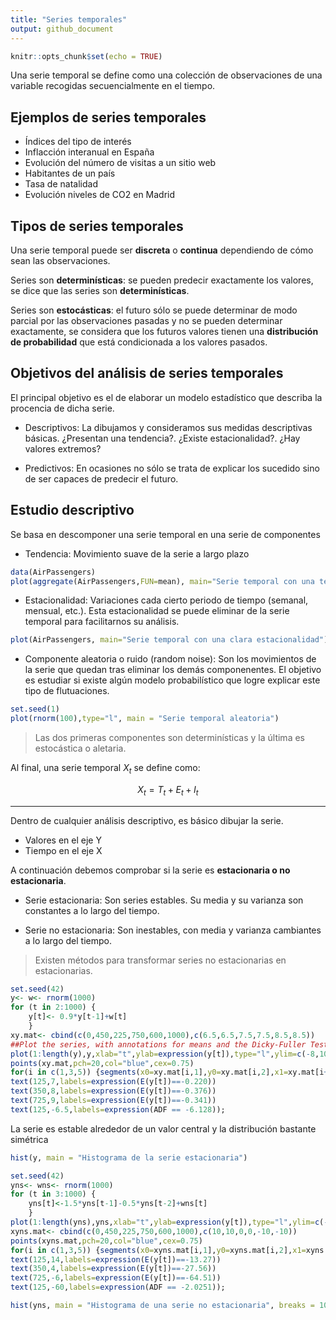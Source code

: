 ```yaml
---
title: "Series temporales"
output: github_document
---
```



```r
knitr::opts_chunk$set(echo = TRUE)
```

Una serie temporal se define como una colección de observaciones de una variable recogidas secuencialmente en el tiempo.

## Ejemplos de series temporales

* Índices del tipo de interés
* Inflacción interanual en España
* Evolución del número de visitas a un sitio web
* Habitantes de un país
* Tasa de natalidad
* Evolución niveles de CO2 en Madrid


## Tipos de series temporales

Una serie temporal puede ser **discreta** o **continua** dependiendo de cómo sean las observaciones.

Series son **determinísticas**: se pueden predecir exactamente los valores, se dice que las series son **determinísticas**.

Series son **estocásticas**: el futuro sólo se puede determinar de modo parcial por las observaciones pasadas y no se pueden determinar exactamente, se considera que los futuros valores tienen una **distribución de probabilidad** que está condicionada a los valores pasados. 

## Objetivos del análisis de series temporales

El principal objetivo es el de elaborar un modelo estadístico que describa la procencia de dicha serie.

* Descriptivos: La dibujamos y consideramos sus medidas descriptivas básicas. ¿Presentan una tendencia?. ¿Existe estacionalidad?. ¿Hay valores extremos?

* Predictivos: En ocasiones no sólo se trata de explicar los sucedido sino de ser capaces de predecir el futuro.

## Estudio descriptivo

Se basa en descomponer una serie temporal en una serie de componentes

* Tendencia: Movimiento suave de la serie a largo plazo

```r
data(AirPassengers)
plot(aggregate(AirPassengers,FUN=mean), main="Serie temporal con una tendencia positiva")
```

* Estacionalidad: Variaciones cada cierto periodo de tiempo (semanal, mensual, etc.). Esta estacionalidad se puede eliminar de la serie temporal para facilitarnos su análisis.

```r
plot(AirPassengers, main="Serie temporal con una clara estacionalidad")
```

* Componente aleatoria o ruido (random noise): Son los movimientos de la serie que quedan tras eliminar los demás componenentes. El objetivo es estudiar si existe algún modelo probabilístico que logre explicar este tipo de flutuaciones. 

```r
set.seed(1)
plot(rnorm(100),type="l", main = "Serie temporal aleatoria")
```

> Las dos primeras componentes son determinísticas y la última es estocástica o aletaria.

Al final, una serie temporal $X_t$ se define como:

$$X_t = T_t + E_t + I_t$$

____

Dentro de cualquier análisis descriptivo, es básico dibujar la serie.

* Valores en el eje Y
* Tiempo en el eje X

A continuación debemos comprobar si la serie es **estacionaria o no estacionaria**.

* Serie estacionaria: Son series estables. Su media y su varianza son constantes a lo largo del tiempo. 

* Serie no estacionaria: Son inestables, con media y varianza cambiantes a lo largo del tiempo.

> Existen métodos para transformar series no estacionarias en estacionarias.

```r
set.seed(42)
y<- w<- rnorm(1000)
for (t in 2:1000) {
	y[t]<- 0.9*y[t-1]+w[t]
	}
xy.mat<- cbind(c(0,450,225,750,600,1000),c(6.5,6.5,7.5,7.5,8.5,8.5))
##Plot the series, with annotations for means and the Dicky-Fuller Test##
plot(1:length(y),y,xlab="t",ylab=expression(y[t]),type="l",ylim=c(-8,10),main="Serie temporal estacionaria")
points(xy.mat,pch=20,col="blue",cex=0.75)
for(i in c(1,3,5)) {segments(x0=xy.mat[i,1],y0=xy.mat[i,2],x1=xy.mat[i+1],lty=3,col="blue",lwd=2)}
text(125,7,labels=expression(E(y[t])==-0.220))
text(350,8,labels=expression(E(y[t])==-0.376))
text(725,9,labels=expression(E(y[t])==-0.341))
text(125,-6.5,labels=expression(ADF == -6.128));
```

La serie es estable alrededor de un valor central y la distribución bastante simétrica

```r
hist(y, main = "Histograma de la serie estacionaria")
```


```r
set.seed(42)
yns<- wns<- rnorm(1000)
for (t in 3:1000) {
	yns[t]<-1.5*yns[t-1]-0.5*yns[t-2]+wns[t]
	}
plot(1:length(yns),yns,xlab="t",ylab=expression(y[t]),type="l",ylim=c(-100,20),main="Serie temporal no estacionaria")
xyns.mat<- cbind(c(0,450,225,750,600,1000),c(10,10,0,0,-10,-10))
points(xyns.mat,pch=20,col="blue",cex=0.75)
for(i in c(1,3,5)) {segments(x0=xyns.mat[i,1],y0=xyns.mat[i,2],x1=xyns.mat[i+1],lty=3,col="blue",lwd=2)}
text(125,14,labels=expression(E(y[t])==-13.27))
text(350,4,labels=expression(E(y[t])==-27.56))
text(725,-6,labels=expression(E(y[t])==-64.51))
text(125,-60,labels=expression(ADF == -2.0251));
```
```r
hist(yns, main = "Histograma de una serie no estacionaria", breaks = 10)
```

